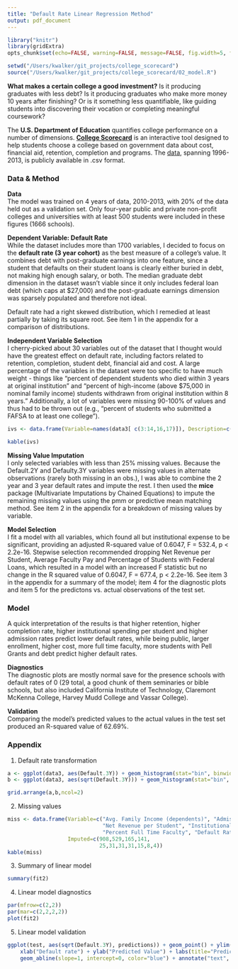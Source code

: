```yaml
---
title: "Default Rate Linear Regression Method"
output: pdf_document
---
```


```r
library("knitr")
library(gridExtra)
opts_chunk$set(echo=FALSE, warning=FALSE, message=FALSE, fig.width=5, fig.height=3)
```

```r
setwd("/Users/kwalker/git_projects/college_scorecard")
source("/Users/kwalker/git_projects/college_scorecard/02_model.R")
```


**What makes a certain college a good investment?** Is it producing graduates with less debt? Is it producing graduates who make more money 10 years after finishing? Or is it something less quantifiable, like guiding students into discovering their vocation or completing meaningful coursework?  

The **U.S. Department of Education** quantifies college performance on a number of dimensions. **[College Scorecard](https://collegescorecard.ed.gov)** is an interactive tool designed to help students choose a college based on government data about cost, financial aid, retention, completion and programs. The [data](https://collegescorecard.ed.gov/data/), spanning 1996-2013, is publicly available in .csv format.  

### Data & Method  

**Data**  
The model was trained on 4 years of data, 2010-2013, with 20% of the data held out as a validation set. Only four-year public and private non-profit colleges and universities with at least 500 students were included in these figures (1666 schools). 

**Dependent Variable: Default Rate**  
While the dataset includes more than 1700 variables, I decided to focus on the **default rate (3 year cohort)** as the best measure of a college's value. It combines debt with post-graduate earnings into one feature, since a student that defaults on their student loans is clearly either buried in debt, not making high enough salary, or both. The median graduate debt dimension in the dataset wasn't viable since it only includes federal loan debt (which caps at $27,000) and the post-graduate earnings dimension was sparsely populated and therefore not ideal.   

Default rate had a right skewed distribution, which I remedied at least partially by taking its square root. See item 1 in the appendix for a comparison of distributions.     

**Independent Variable Selection**  
I cherry-picked about 30 variables out of the dataset that I thought would have the greatest effect on default rate, including factors related to retention, completion, student debt, financial aid and cost. A large percentage of the variables in the dataset were too specific to have much weight - things like "percent of dependent students who died within 3 years at original institution" and "percent of high-income (above $75,000 in nominal family income) students withdrawn from original institution within 8 years." Additionally, a lot of variables were missing 90-100% of values and thus had to be thrown out (e.g., "percent of students who submitted a FAFSA to at least one college").  
  
```r
ivs <- data.frame(Variable=names(data3[ c(3:14,16,17)]), Description=c("Public or Private Non-Profit", "Admission Rate", "Size of Enrollment", "Average Cost", "Net Revenue per Student", "Institutional Expense per Student", "Average Faculty Pay", "Percent Full Time Faculty", "Percentage of Students with Pell Grants", "Completion Rate (6 years)", "Retention Rate", "Percentage of Students with Federal Loans", "Avg. Family Income (dependent students)", "Median Debt of Graduates (suppressed for n<30)"))

kable(ivs)
```

**Missing Value Imputation**  
I only selected variables with less than 25% missing values. Because the Default.2Y and Defaulty.3Y variables were missing values in alternate observations (rarely both missing in an obs.), I was able to combine the 2 year and 3 year default rates and impute the rest. I then used the **mice** package (Multivariate Imputations by Chained Equations) to impute the remaining missing values using the pmm or predictive mean matching method. See item 2 in the appendix for a breakdown of missing values by variable.      
    
**Model Selection**  
I fit a model with all variables, which found all but institutional expense to be significant, providing an adjusted R-squared value of 0.6047, F = 532.4, p < 2.2e-16. Stepwise selection recommended dropping Net Revenue per Student, Average Faculty Pay and Percentage of Students with Federal Loans, which resulted in a model with an increased F statistic but no change in the R squared value of 0.6047, F = 677.4, p < 2.2e-16. See item 3 in the appendix for a summary of the model; item 4 for the diagnostic plots and item 5 for the predictons vs. actual observations of the test set.   

### Model  

A quick interpretation of the results is that higher retention, higher completion rate, higher institutional spending per student and higher admission rates predict lower default rates, while being public, larger enrollment, higher cost, more full time faculty, more students with Pell Grants and debt predict higher default rates.  

**Diagnostics**  
The diagnostic plots are mostly normal save for the presence schools with default rates of 0 (29 total, a good chunk of them seminaries or bible schools, but also included California Institute of Technology, Claremont McKenna College, Harvey Mudd College and Vassar College).  
  
**Validation**  
Comparing the model's predicted values to the actual values in the test set produced an R-squared value of 62.69%.   

### Appendix    

1. Default rate transformation  
  
```r
a <- ggplot(data3, aes(Default.3Y)) + geom_histogram(stat="bin", binwidth=0.02) + theme_classic() + labs(title="Default Rate")
b <- ggplot(data3, aes(sqrt(Default.3Y))) + geom_histogram(stat="bin", binwidth=0.02) + theme_classic() + labs(title="Square Root of Default Rate")

grid.arrange(a,b,ncol=2)
```

2. Missing values  
  
```r
miss <- data.frame(Variable=c("Avg. Family Income (dependents)", "Admission Rate", "Completion Rate", "Retention Rate", "Median Debt", 
                              "Net Revenue per Student", "Institutional Expense per Student","Avg. Faculty Pay", 
                              "Percent Full Time Faculty", "Default Rate", "Percent of Students with Pell Grants"), 
                   Imputed=c(908,529,165,141,
                             25,31,31,31,15,8,4))
kable(miss)
```

3. Summary of linear model  
  
```r
summary(fit2)
```

4. Linear model diagnostics  
  
```r
par(mfrow=c(2,2))
par(mar=c(2,2,2,2))
plot(fit2)
```

5. Linear model validation  
  
```r
ggplot(test, aes(sqrt(Default.3Y), predictions)) + geom_point() + ylim(c(0,.7)) + xlim(c(0,.7)) + theme_classic() +
    xlab("Default rate") + ylab("Predicted Value") + labs(title="Predicted Value vs. Actual Value, test set") + 
    geom_abline(slope=1, intercept=0, color="blue") + annotate("text", x=.7, hjust=1, y=.5, label=paste("R-squared:\n", round(test.rsq, 4)))

```  
  
